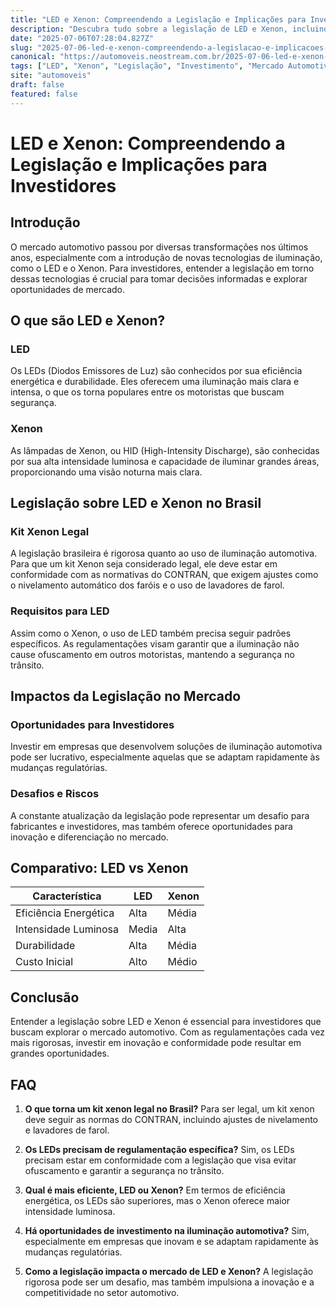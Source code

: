 ```yaml
---
title: "LED e Xenon: Compreendendo a Legislação e Implicações para Investidores"
description: "Descubra tudo sobre a legislação de LED e Xenon, incluindo implicações para investidores, detalhes sobre kits xenon legais, e como a legislação impacta o mercado automotivo."
date: "2025-07-06T07:28:04.827Z"
slug: "2025-07-06-led-e-xenon-compreendendo-a-legislacao-e-implicacoes-para-investidores"
canonical: "https://automoveis.neostream.com.br/2025-07-06-led-e-xenon-compreendendo-a-legislacao-e-implicacoes-para-investidores"
tags: ["LED", "Xenon", "Legislação", "Investimento", "Mercado Automotivo"]
site: "automoveis"
draft: false
featured: false
---
```


# LED e Xenon: Compreendendo a Legislação e Implicações para Investidores

## Introdução
O mercado automotivo passou por diversas transformações nos últimos anos, especialmente com a introdução de novas tecnologias de iluminação, como o LED e o Xenon. Para investidores, entender a legislação em torno dessas tecnologias é crucial para tomar decisões informadas e explorar oportunidades de mercado.

## O que são LED e Xenon?
### LED
Os LEDs (Diodos Emissores de Luz) são conhecidos por sua eficiência energética e durabilidade. Eles oferecem uma iluminação mais clara e intensa, o que os torna populares entre os motoristas que buscam segurança.

### Xenon
As lâmpadas de Xenon, ou HID (High-Intensity Discharge), são conhecidas por sua alta intensidade luminosa e capacidade de iluminar grandes áreas, proporcionando uma visão noturna mais clara.

## Legislação sobre LED e Xenon no Brasil
### Kit Xenon Legal
A legislação brasileira é rigorosa quanto ao uso de iluminação automotiva. Para que um kit Xenon seja considerado legal, ele deve estar em conformidade com as normativas do CONTRAN, que exigem ajustes como o nivelamento automático dos faróis e o uso de lavadores de farol.

### Requisitos para LED
Assim como o Xenon, o uso de LED também precisa seguir padrões específicos. As regulamentações visam garantir que a iluminação não cause ofuscamento em outros motoristas, mantendo a segurança no trânsito.

## Impactos da Legislação no Mercado
### Oportunidades para Investidores
Investir em empresas que desenvolvem soluções de iluminação automotiva pode ser lucrativo, especialmente aquelas que se adaptam rapidamente às mudanças regulatórias.

### Desafios e Riscos
A constante atualização da legislação pode representar um desafio para fabricantes e investidores, mas também oferece oportunidades para inovação e diferenciação no mercado.

## Comparativo: LED vs Xenon
| Característica | LED | Xenon |
|----------------|-----|-------|
| Eficiência Energética | Alta | Média |
| Intensidade Luminosa | Media | Alta |
| Durabilidade | Alta | Média |
| Custo Inicial | Alto | Médio |

## Conclusão
Entender a legislação sobre LED e Xenon é essencial para investidores que buscam explorar o mercado automotivo. Com as regulamentações cada vez mais rigorosas, investir em inovação e conformidade pode resultar em grandes oportunidades.

## FAQ

1. **O que torna um kit xenon legal no Brasil?**
   Para ser legal, um kit xenon deve seguir as normas do CONTRAN, incluindo ajustes de nivelamento e lavadores de farol.

2. **Os LEDs precisam de regulamentação específica?**
   Sim, os LEDs precisam estar em conformidade com a legislação que visa evitar ofuscamento e garantir a segurança no trânsito.

3. **Qual é mais eficiente, LED ou Xenon?**
   Em termos de eficiência energética, os LEDs são superiores, mas o Xenon oferece maior intensidade luminosa.

4. **Há oportunidades de investimento na iluminação automotiva?**
   Sim, especialmente em empresas que inovam e se adaptam rapidamente às mudanças regulatórias.

5. **Como a legislação impacta o mercado de LED e Xenon?**
   A legislação rigorosa pode ser um desafio, mas também impulsiona a inovação e a competitividade no setor automotivo.